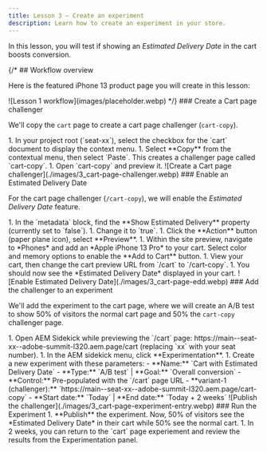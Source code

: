 ```yaml
---
title: Lesson 3 — Create an experiment
description: Learn how to create an experiment in your store.
---
```



In this lesson, you will test if showing an *Estimated Delivery Date* in the cart boosts conversion.

{/* ## Workflow overview

Here is the featured iPhone 13 product page you will create in this lesson:

<Diagram caption="Lesson 1 workflow">
  ![Lesson 1 workflow](images/placeholder.webp)
</Diagram> */}

<Tasks>

<Task>
### Create a Cart page challenger

We'll copy the `cart` page to create a cart page challenger (`cart-copy`).

<Steps>
1. In your project root (`seat-xx`), select the checkbox for the `cart` document to display the context menu.
1. Select **Copy** from the contextual menu, then select `Paste`. This creates a challenger page called `cart-copy`.
1. Open `cart-copy` and preview it.

</Steps>

<Diagram caption="Create a Cart page challenger">
  ![Create a Cart page challenger](./images/3_cart-page-challenger.webp)
</Diagram>

</Task>

<Task>
### Enable an Estimated Delivery Date

For the cart page challenger (`/cart-copy`), we will enable the *Estimated Delivery Date* feature.

<Steps>
1. In the `metadata` block, find the **Show Estimated Delivery** property (currently set to `false`).
1. Change it to `true`.
1. Click the **Action** button (paper plane icon), select **Preview**.
1. Within the site preview, navigate to *Phones* and add an *Apple iPhone 13 Pro* to your cart. Select color and memory options to enable the **Add to Cart** button.
1. View your cart, then change the cart preview URL from `/cart` to `/cart-copy`.
1. You should now see the *Estimated Delivery Date* displayed in your cart.

</Steps>

<Diagram caption="Enable Estimated Delivery Date">
  ![Enable Estimated Delivery Date](./images/3_cart-page-edd.webp)
</Diagram>

</Task>

<Task>
### Add the challenger to an experiment

We'll add the experiment to the cart page, where we will create an A/B test to show 50% of visitors the normal cart page and 50% the `cart-copy` challenger page.

<Steps>
1. Open AEM Sidekick while previewing the `/cart` page: https://main--seat-xx--adobe-summit-l320.aem.page/cart (replacing `xx` with your seat number).
1. In the AEM sidekick menu, click **Experimentation**.
1. Create a new experiment with these parameters:
   - **Name:** `Cart with Estimated Delivery Date`
   - **Type:** `A/B test` | **Goal:** `Overall conversion`
   - **Control:** Pre-populated with the `/cart` page URL
   - **variant-1 (challenger):** `https://main--seat-xx--adobe-summit-l320.aem.page/cart-copy`
   - **Start date:** `Today` | **End date:** `Today + 2 weeks`

</Steps>

<Diagram caption="Publish the challenger">
  ![Publish the challenger](./images/3_cart-page-experiment-entry.webp)
</Diagram>

</Task>

<Task>
### Run the Experiment

<Steps>
1. **Publish** the experiment. Now, 50% of visitors see the *Estimated Delivery Date* in their cart while 50% see the normal cart. 
1. In 2 weeks, you can return to the `cart` page experiement and review the results from the Experimentation panel.

</Steps>

</Task>

</Tasks>